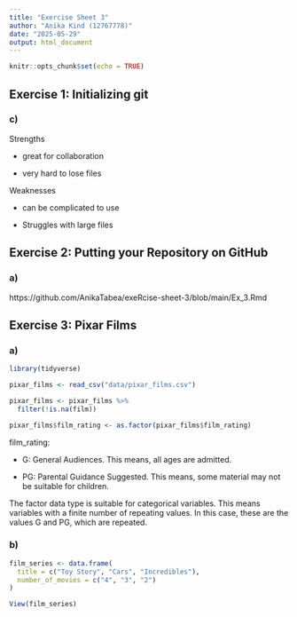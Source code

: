 ```yaml
---
title: "Exercise Sheet 3"
author: "Anika Kind (12767778)"
date: "2025-05-29"
output: html_document
---
```


```r
knitr::opts_chunk$set(echo = TRUE)
```

## Exercise 1: Initializing git

### c)

Strengths 

- great for collaboration

- very hard to lose files

Weaknesses

- can be complicated to use

- Struggles with large files

## Exercise 2: Putting your Repository on GitHub

### a)

https://github.com/AnikaTabea/exeRcise-sheet-3/blob/main/Ex_3.Rmd

## Exercise 3: Pixar Films

### a)

```r
library(tidyverse)
```

```r
pixar_films <- read_csv("data/pixar_films.csv")

pixar_films <- pixar_films %>% 
  filter(!is.na(film))

pixar_films$film_rating <- as.factor(pixar_films$film_rating)

```

film_rating: 

- G: General Audiences. This means, all ages are admitted.

- PG: Parental Guidance Suggested. This means, some material may not be suitable for children.

The factor data type is suitable for categorical variables. This means variables with a finite number of repeating values. In this case, these are the values G and PG, which are repeated.

### b)

```r
film_series <- data.frame(
  title = c("Toy Story", "Cars", "Incredibles"),
  number_of_movies = c("4", "3", "2")
)

View(film_series)
```


